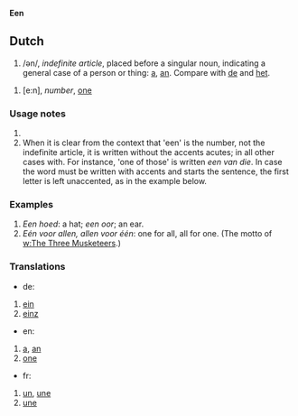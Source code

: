 '''Een''' 

== Dutch ==

# /ən/, ''indefinite article'', placed before a singular noun, indicating a general case of a person or thing: [[a]], [[an]]. Compare with [[de]] and [[het]].

# [e:n], ''number'', [[one]]

=== Usage notes ===

#
# When it is clear from the context that 'een' is the number, not the indefinite article, it is written without the accents acutes; in all other cases with. For instance, 'one of those' is written ''een van die''. In case the word must be written with accents and starts the sentence, the first letter is left unaccented, as in the example below.

=== Examples === 

# ''Een hoed'': a hat; ''een oor''; an ear.
# ''Eén voor allen, allen voor één'': one for all, all for one. (The motto of [[w:The Three Musketeers]].)

=== Translations ===

*de:
#[[ein]]
#[[einz]]
*en: 
# [[a]], [[an]]
# [[one]]
*fr:
# [[un]], [[une]]
# [[une]]